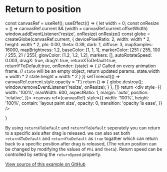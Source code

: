 # Return to position


  const canvasRef = useRef();
  useEffect(() => {
    let width = 0;
    const onResize = () => canvasRef.current && (width = canvasRef.current.offsetWidth)
    window.addEventListener('resize', onResize)
    onResize()
    const globe = createGlobe(canvasRef.current, {
      devicePixelRatio: 2,
      width: width * 2,
      height: width * 2,
      phi: 0.00,
      theta: 0.39,
      dark: 1,
      diffuse: 3,
      mapSamples: 16000,
      mapBrightness: 1.2,
      baseColor: [1, 1, 1],
      markerColor: [251 / 255, 100 / 255, 21 / 255],
      glowColor: [1.2, 1.2, 1.2],
      markers: [],
      autoRotateSpeed: 0.003,
      dragX: true,
      dragY: true,
      returnXToDefault:true,
      returnYToDefault:true,
      onRender: (state) => {
        // Called on every animation frame.
        // `state` will be an empty object, return updated params.
        state.width = width * 2
        state.height = width * 2
      }
    })
    setTimeout(() => canvasRef.current.style.opacity = '1')
    return () => { 
      globe.destroy();
      window.removeEventListener('resize', onResize);
    }
  }, [])
  return <div style={{
    width: '100%',
    maxWidth: 600,
    aspectRatio: 1,
    margin: 'auto',
    position: 'relative',
  }}>
    <canvas
      ref={canvasRef}
      style={{
        width: '100%',
        height: '100%',
        contain: 'layout paint size',
        opacity: 0,
        transition: 'opacity 1s ease',
      }}
    />
  </div>
}

<Cobe/>

By using `returnXToDefault` and `returnYToDefault` seperately you can return to a specific axis after drag is released. we can also set both `returnXToDefault` and `returnYtoDefault` as `true` togather which can return back to a specific position after drag is released, (The return position can be changed by modifying the values of `Phi` and `theta`).
Return speed can be controlled by setting the `returnSpeed` property.

[View source of this example on GitHub](https://github.com/shuding/cobe/blob/main/website/pages/docs/showcases/Return-to-position.mdx?plain=1)
